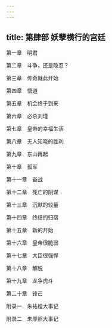 ```yaml
---
---
---
```

title: 第肆部 妖孽横行的宫廷
---


第一章　明君

第二章　斗争，还是隐忍？

第三章　传奇就此开始

第四章　悟道

第五章　机会终于到来

第六章　必杀刘瑾

第七章　皇帝的幸福生活

第八章　无人知晓的胜利

第九章　东山再起

第十章　孤军

第十一章　奋战

第十二章　死亡的阴谋

第十三章　沉默的较量

第十四章　终结的归宿

第十五章　新的开始

第十六章　皇帝很脆弱

第十七章　大臣很强悍

第十八章　解脱

第十九章　龙争虎斗

第二十章　锋芒





附录一　朱祐樘大事记

附录二　朱厚照大事记


